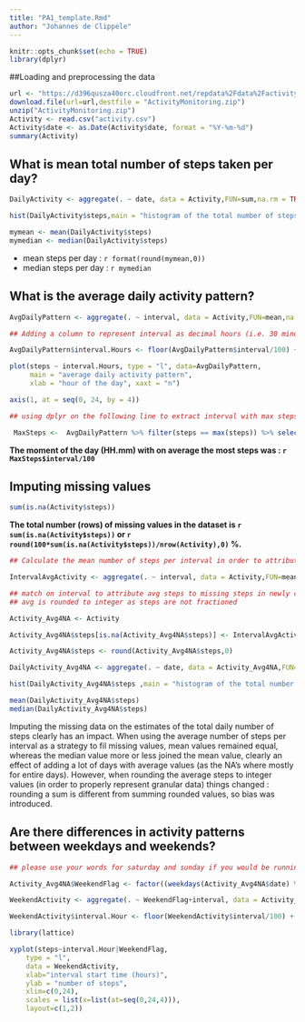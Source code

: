 ---
title: "PA1_template.Rmd"
author: "Johannes de Clippele"
---

```{r setup, include=FALSE}
knitr::opts_chunk$set(echo = TRUE)
library(dplyr)
```


##Loading and preprocessing the data  

``` {r data_in}

url <- "https://d396qusza40orc.cloudfront.net/repdata%2Fdata%2Factivity.zip"
download.file(url=url,destfile = "ActivityMonitoring.zip")
unzip("ActivityMonitoring.zip")
Activity <- read.csv("activity.csv")
Activity$date <- as.Date(Activity$date, format = "%Y-%m-%d")
summary(Activity)

```

## What is mean total number of steps taken per day?  

```{r mean}

DailyActivity <- aggregate(. ~ date, data = Activity,FUN=sum,na.rm = TRUE)

hist(DailyActivity$steps,main = "histogram of the total number of steps taken each day", xlab = "steps per day")

mymean <- mean(DailyActivity$steps)
mymedian <- median(DailyActivity$steps)

```
     
 - mean steps per day : `r format(round(mymean,0))`
 - median steps per day : `r mymedian`
  
## What is the average daily activity pattern?  

```{r avgdaily, warning=FALSE}

AvgDailyPattern <- aggregate(. ~ interval, data = Activity,FUN=mean,na.rm = TRUE)

## Adding a column to represent interval as decimal hours (i.e. 30 minutes is 0.50 hours)

AvgDailyPattern$interval.Hours <- floor(AvgDailyPattern$interval/100) + (AvgDailyPattern$interval/100-floor(AvgDailyPattern$interval/100))/0.6

plot(steps ~ interval.Hours, type = "l", data=AvgDailyPattern, 
     main = "average daily activity pattern",
     xlab = "hour of the day", xaxt = "n")

axis(1, at = seq(0, 24, by = 4))

## using dplyr on the following line to extract interval with max steps

 MaxSteps <-  AvgDailyPattern %>% filter(steps == max(steps)) %>% select(interval,steps)

```

   **The moment of the day (HH.mm) with on average the most steps was  : `r MaxSteps$interval/100`**   

## Imputing missing values  

```{r}
sum(is.na(Activity$steps))
```
  
   **The total number (rows) of missing values in the dataset is `r sum(is.na(Activity$steps))` or `r round(100*sum(is.na(Activity$steps))/nrow(Activity),0)` %.**  
   
```{r}
## Calculate the mean number of steps per interval in order to attribute that value to the NA's in the dataset

IntervalAvgActivity <- aggregate(. ~ interval, data = Activity,FUN=mean,na.rm = TRUE)

## match on interval to attribute avg steps to missing steps in newly created Activity dataset
## avg is rounded to integer as steps are not fractioned

Activity_Avg4NA <- Activity

Activity_Avg4NA$steps[is.na(Activity_Avg4NA$steps)] <- IntervalAvgActivity[match(Activity_Avg4NA$interval,IntervalAvgActivity$interval),2]

Activity_Avg4NA$steps <- round(Activity_Avg4NA$steps,0)

DailyActivity_Avg4NA <- aggregate(. ~ date, data = Activity_Avg4NA,FUN=sum,na.rm = TRUE)

hist(DailyActivity_Avg4NA$steps ,main = "histogram of the total number of steps taken each day", xlab = "steps per day")

mean(DailyActivity_Avg4NA$steps)
median(DailyActivity_Avg4NA$steps)


```


Imputing the missing data on the estimates of the total daily number of steps clearly has an impact.
  When using the average number of steps per interval as a strategy to fil missing values, mean values remained equal, whereas the median value more or less joined the mean value, clearly an effect of adding a lot of days with average values (as the NA's where mostly for entire days).
  However, when rounding the average steps to integer values (in order to properly represent granular data) things changed : rounding a sum is different from summing rounded values, so bias was introduced.    
  
  
##  Are there differences in activity patterns between weekdays and weekends?
  

```{r}

## please use your words for saturday and sunday if you would be running the line of code below

Activity_Avg4NA$WeekendFlag <- factor((weekdays(Activity_Avg4NA$date) %in% c("zaterdag","zondag")), levels=c(TRUE, FALSE), labels=c('weekend', 'weekday'))

WeekendActivity <- aggregate(. ~ WeekendFlag+interval, data = Activity_Avg4NA,FUN=mean,na.rm = TRUE)

WeekendActivity$interval.Hour <- floor(WeekendActivity$interval/100) + (WeekendActivity$interval/100-floor(WeekendActivity$interval/100))/0.6

library(lattice)

xyplot(steps~interval.Hour|WeekendFlag, 
    type = "l",
    data = WeekendActivity,
    xlab="interval start time (hours)", 
    ylab = "number of steps",
    xlim=c(0,24),
    scales = list(x=list(at=seq(0,24,4))),
    layout=c(1,2))

```

  
